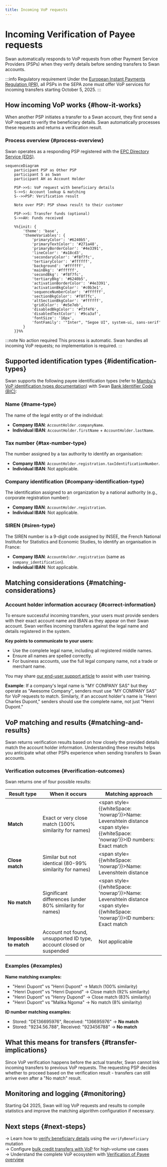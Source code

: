 ```yaml
---
title: Incoming VoP requests
---
```


# Incoming Verification of Payee requests

Swan automatically responds to VoP requests from other Payment Service Providers (PSPs) when they verify details before sending transfers to Swan accounts.

:::info Regulatory requirement
Under the [European Instant Payments Regulation (IPR)](https://eur-lex.europa.eu/legal-content/EN/TXT/HTML/?uri=OJ:L_202400886), all PSPs in the SEPA zone must offer VoP services for incoming transfers starting October 5, 2025.
:::

## How incoming VoP works {#how-it-works}

When another PSP initiates a transfer to a Swan account, they first send a VoP request to verify the beneficiary details. Swan automatically processes these requests and returns a verification result.

### Process overview {#process-overview}

Swan operates as a responding PSP registered with the [EPC Directory Service (EDS)](https://www.europeanpaymentscouncil.eu/what-we-do/other-epc-activities/epc-directory-service).

```mermaid
sequenceDiagram
    participant PSP as Other PSP
    participant S as Swan
    participant AH as Account Holder

    PSP->>S: VoP request with beneficiary details
    S->>S: Account lookup & matching
    S-->>PSP: Verification result
    
    Note over PSP: PSP shows result to their customer
    
    PSP->>S: Transfer funds (optional)
    S->>AH: Funds received

    %%{init: {
        'theme': 'base',
        'themeVariables': {
            'primaryColor': '#6240b5',
            'primaryTextColor': '#271a48',
            'primaryBorderColor': '#4e3391',
            'lineColor': '#a18cd3',
            'secondaryColor': '#f8f7fc',
            'tertiaryColor': '#ffffff',
            'background': '#ffffff',
            'mainBkg': '#ffffff',
            'secondBkg': '#f8f7fc',
            'tertiaryBkg': '#6240b5',
            'activationBorderColor': '#4e3391',
            'activationBkgColor': '#c0b3e1',
            'sequenceNumberColor': '#ffffff',
            'sectionBkgColor': '#f8f7fc',
            'altSectionBkgColor': '#ffffff',
            'gridColor': '#e5e7eb',
            'disabledBkgColor': '#f3f4f6',
            'disabledTextColor': '#9ca3af',
            'fontSize': '16px',
            'fontFamily': '"Inter", "Segoe UI", system-ui, sans-serif'
        }
    }}%%
```

:::note No action required
This process is automatic. Swan handles all incoming VoP requests; no implementation is required.
:::

## Supported identification types {#identification-types}

Swan supports the following payee identification types (refer to [Mambu's VoP identification types documentation](https://docs.numeral.io/docs/vop-identification-types#supported-identification-types-in-vop)) with Swan [Bank Identifier Code (BIC)](/topics/accounts/ibans/#local):

### Name {#name-type}
The name of the legal entity or of the individual:
- **Company IBAN**: `AccountHolder.companyName`.
- **Individual IBAN**: `AccountHolder.firstName` + `AccountHolder.lastName`.

### Tax number {#tax-number-type}
The number assigned by a tax authority to identify an organisation:
- **Company IBAN**: `AccountHolder.registration.taxIdentificationNumber`.
- **Individual IBAN**: Not applicable.

### Company identification {#company-identification-type}
The identification assigned to an organization by a national authority (e.g., corporate registration number):
- **Company IBAN**: `AccountHolder.registration`.
- **Individual IBAN**: Not applicable.

### SIREN {#siren-type}
The SIREN number is a 9-digit code assigned by INSEE, the French National Institute for Statistics and Economic Studies, to identify an organisation in France:
- **Company IBAN**: `AccountHolder.registration` (same as `company_identification`).
- **Individual IBAN**: Not applicable.

## Matching considerations {#matching-considerations}

### Account holder information accuracy {#correct-information}

To ensure successful incoming transfers, your users must provide senders with their exact account name and IBAN as they appear on their Swan account. Swan verifies incoming transfers against the legal name and details registered in the system.

**Key points to communicate to your users:**
- Use the complete legal name, including all registered middle names.
- Ensure all names are spelled correctly.
- For business accounts, use the full legal company name, not a trade or merchant name. 

You may share [our end-user support article](https://support.swan.io/hc/en-150/articles/30680956306333-Verification-of-Payee-VoP) to assist with user training.

**Example**: If a company's legal name is "MY COMPANY SAS" but they operate as "Awesome Company", senders must use "MY COMPANY SAS" for VoP requests to match. Similarly, if an account holder's name is "Henri Charles Dupont," senders should use the complete name, not just "Henri Dupont."

## VoP matching and results {#matching-and-results}

Swan returns verification results based on how closely the provided details match the account holder information. Understanding these results helps you anticipate what other PSPs experience when sending transfers to Swan accounts.

### Verification outcomes {#verification-outcomes}

Swan returns one of four possible results:

| Result type | When it occurs | Matching approach |
| --- | --- | --- |
| **Match** | Exact or very close match (100% similarity for names) | <span style={{whiteSpace: 'nowrap'}}>Name: Levenshtein distance</span><br/><span style={{whiteSpace: 'nowrap'}}>ID numbers: Exact match</span> |
| **Close match** | Similar but not identical (80-99% similarity for names) | <span style={{whiteSpace: 'nowrap'}}>Name: Levenshtein distance</span> |
| **No match** | Significant differences (under 80% similarity for names) | <span style={{whiteSpace: 'nowrap'}}>Name: Levenshtein distance</span><br/><span style={{whiteSpace: 'nowrap'}}>ID numbers: Exact match</span> |
| **Impossible to match** | Account not found, unsupported ID type, account closed or suspended | Not applicable |

### Examples {#examples}

**Name matching examples:**

- "Henri Dupont" vs "Henri Dupont" → Match (100% similarity)
- "Henri Dupont" vs "Henri Dupond" → Close match (92% similarity)
- "Henri Dupont" vs "Henry Dupond" → Close match (83% similarity)
- "Henri Dupont" vs "Malika Ngoma" → No match (8% similarity)

**ID number matching examples:**
- Stored: "DE136695976", Received: "136695976" → **No match**
- Stored: "9234.56.788", Received: "923456788" → **No match**

## What this means for transfers {#transfer-implications}

Since VoP verification happens before the actual transfer, Swan cannot link incoming transfers to previous VoP requests. The requesting PSP decides whether to proceed based on the verification result - transfers can still arrive even after a "No match" result.

## Monitoring and logging {#monitoring}

Starting Q4 2025, Swan will log VoP requests and results to compile statistics and improve the matching algorithm configuration if necessary.

## Next steps {#next-steps}

→ Learn how to [verify beneficiary details](/preview/vop/guide-verify-beneficiary) using the `verifyBeneficiary` mutation  
→ Configure [bulk credit transfers with VoP](/preview/vop/bulk-credit-transfers) for high-volume use cases  
→ Understand the complete VoP ecosystem with [Verification of Payee overview](/preview/vop/verification-of-payee)